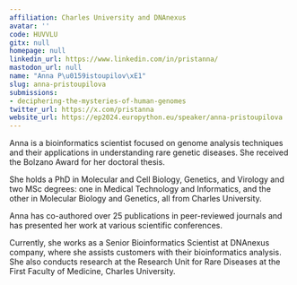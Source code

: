 ```yaml
---
affiliation: Charles University and DNAnexus
avatar: ''
code: HUVVLU
gitx: null
homepage: null
linkedin_url: https://www.linkedin.com/in/pristanna/
mastodon_url: null
name: "Anna P\u0159istoupilov\xE1"
slug: anna-pristoupilova
submissions:
- deciphering-the-mysteries-of-human-genomes
twitter_url: https://x.com/pristanna
website_url: https://ep2024.europython.eu/speaker/anna-pristoupilova
---
```


Anna is a bioinformatics scientist focused on genome analysis techniques and their applications in understanding rare genetic diseases. She received the Bolzano Award for her doctoral thesis.

She holds a PhD in Molecular and Cell Biology, Genetics, and Virology and two MSc degrees: one in Medical Technology and Informatics, and the other in Molecular Biology and Genetics, all from Charles University.

Anna has co-authored over 25 publications in peer-reviewed journals and has presented her work at various scientific conferences.

Currently, she works as a Senior Bioinformatics Scientist at DNAnexus company, where she assists customers with their bioinformatics analysis. She also conducts research at the Research Unit for Rare Diseases at the First Faculty of Medicine, Charles University.
